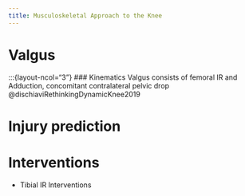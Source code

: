 ```yaml
---
title: Musculoskeletal Approach to the Knee
---
```




# Valgus

:::{layout-ncol="3"}
### Kinematics
Valgus consists of femoral IR and Adduction, concomitant contralateral pelvic drop @dischiaviRethinkingDynamicKnee2019



# Injury prediction


# Interventions

- Tibial IR Interventions